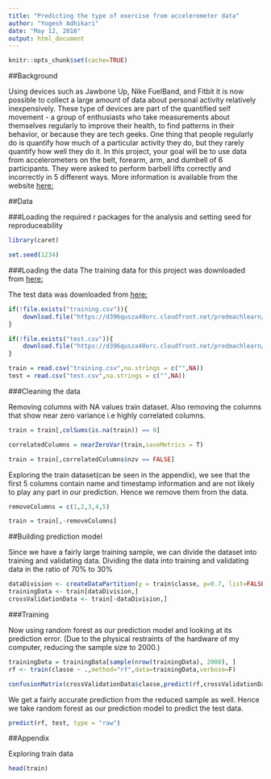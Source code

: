 ```yaml
---
title: "Predicting the type of exercise from accelerometer data"
author: "Yogesh Adhikari"
date: "May 12, 2016"
output: html_document
---
```

```r
knitr::opts_chunk$set(cache=TRUE)
```
##Background

Using devices such as Jawbone Up, Nike FuelBand, and Fitbit it is now possible to collect a large amount of data about personal activity relatively inexpensively. These type of devices are part of the quantified self movement - a group of enthusiasts who take measurements about themselves regularly to improve their health, to find patterns in their behavior, or because they are tech geeks. One thing that people regularly do is quantify how much of a particular activity they do, but they rarely quantify how well they do it. In this project, your goal will be to use data from accelerometers on the belt, forearm, arm, and dumbell of 6 participants. They were asked to perform barbell lifts correctly and incorrectly in 5 different ways. More information is available from the website [here:](http://groupware.les.inf.puc-rio.br/har.)

##Data

###Loading the required r packages for the analysis and setting seed for reproduceability

```r
library(caret)

set.seed(1234)
```

###Loading the data
The training data for this project was downloaded from [here:](https://d396qusza40orc.cloudfront.net/predmachlearn/pml-training.csv)

The test data was downloaded from [here:](https://d396qusza40orc.cloudfront.net/predmachlearn/pml-testing.csv)

```r
if(!file.exists("training.csv")){
    download.file("https://d396qusza40orc.cloudfront.net/predmachlearn/pml-training.csv","training.csv")
}

if(!file.exists("test.csv")){
    download.file("https://d396qusza40orc.cloudfront.net/predmachlearn/pml-testing.csv","test.csv")
}

train = read.csv("training.csv",na.strings = c("",NA))
test = read.csv("test.csv",na.strings = c("",NA))

```

###Cleaning the data

Removing columns with NA values train dataset. Also removing the columns that show near zero variance i.e highly correlated columns.

```r
train = train[,colSums(is.na(train)) == 0]

correlatedColumns = nearZeroVar(train,saveMetrics = T)

train = train[,correlatedColumns$nzv == FALSE]
```

Exploring the train dataset(can be seen in the appendix), we see that the first 5 columns contain name and timestamp information and are not likely to play any part in our prediction. Hence we remove them from the data.

```r
removeColumns = c(1,2,3,4,5)

train = train[,-removeColumns]
```

##Building prediction model

Since we have a fairly large training sample, we can divide the dataset into training and validating data. Dividing the data into training and validating data in the ratio of 70% to 30%

```r
dataDivision <- createDataPartition(y = train$classe, p=0.7, list=FALSE)
trainingData <- train[dataDivision,]
crossValidationData <- train[-dataDivision,]
```

###Training 

Now using random forest as our prediction model and looking at its prediction error. (Due to the physical restraints of the hardware of my computer, reducing the sample size to 2000.)

```r
trainingData = trainingData[sample(nrow(trainingData), 2000), ]
rf <- train(classe ~ .,method="rf",data=trainingData,verbose=F)

confusionMatrix(crossValidationData$classe,predict(rf,crossValidationData))
```

We get a fairly accurate prediction from the reduced sample as well. Hence we take random forest as our prediction model to predict the test data. 

```r
predict(rf, test, type = "raw")
```


##Appendix

Exploring train data
```r
head(train)
```

